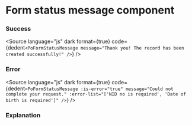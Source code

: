 # Form status message component




### Success

<div className="po-space-y-5">
	<Story of={PoFormStatusMessageStories.Success} />
</div>

<Source
	language="js"
	dark
	format={true}
	code={dedent`
    <PoFormStatusMessage message="Thank you! The record has been created successfully!" />
  `}
/>

### Error

<div className="po-space-y-5">
	<Story of={PoFormStatusMessageStories.Error} />
</div>

<Source
	language="js"
	dark
	format={true}
	code={dedent`
    <PoFormStatusMessage
        :is-error="true"
        message="Could not complete your request."
        :error-list="['NID no is required', 'Date of birth is required']"
    />
  `}
/>

### Explanation

<ArgTypes of={PoFormStatusMessageStories} />
